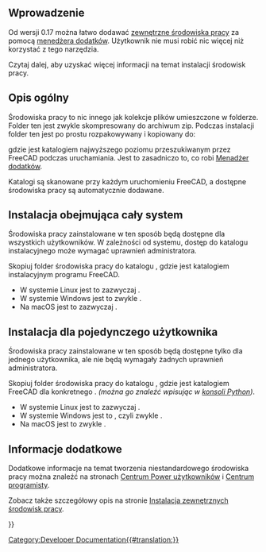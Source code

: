 <languages/>
{{TOCright}}

<span id="Introduction"></span>
==Wprowadzenie==

Od wersji 0.17 można łatwo dodawać [[External_workbenches/pl|zewnętrzne środowiska pracy]] za pomocą [[Std_AddonMgr/pl|menedżera dodatków]]. Użytkownik nie musi robić nic więcej niż korzystać z tego narzędzia.

Czytaj dalej, aby uzyskać więcej informacji na temat instalacji środowisk pracy.

<span id="General_description"></span>
==Opis ogólny==

Środowiska pracy to nic innego jak kolekcje plików umieszczone w folderze. Folder ten jest zwykle skompresowany do archiwum zip. Podczas instalacji folder ten jest po prostu rozpakowywany i kopiowany do:

{{Code|code=
$ROOT_DIR/Mod/
}}

gdzie {{incode|$ROOT_DIR}} jest katalogiem najwyższego poziomu przeszukiwanym przez FreeCAD podczas uruchamiania. Jest to zasadniczo to, co robi [[Std_AddonMgr/pl|Menadżer dodatków]].

Katalogi {{incode|Mod/}} są skanowane przy każdym uruchomieniu FreeCAD, a dostępne środowiska pracy są automatycznie dodawane.

<span id="Installing_system-wide"></span>
==Instalacja obejmująca cały system==

Środowiska pracy zainstalowane w ten sposób będą dostępne dla wszystkich użytkowników. W zależności od systemu, dostęp do katalogu instalacyjnego może wymagać uprawnień administratora.

Skopiuj folder środowiska pracy do katalogu {{incode|$INSTALL_DIR/Mod/}}, gdzie {{incode|$INSTALL_DIR}} jest katalogiem instalacyjnym programu FreeCAD.
* W systemie Linux jest to zazwyczaj {{incode|/usr/share/freecad/Mod/}}.
* W systemie Windows jest to zwykle {{incode|C:\Program Files\FreeCAD\Mod\}}.
* Na macOS jest to zazwyczaj {{incode|/Applications/FreeCAD/Mod/}}.

<span id="Installing_for_a_single_user"></span>
==Instalacja dla pojedynczego użytkownika==

Środowiska pracy zainstalowane w ten sposób będą dostępne tylko dla jednego użytkownika, ale nie będą wymagały żadnych uprawnień administratora.

Skopiuj folder środowiska pracy do katalogu {{incode|$USER_DIR/Mod/}}, gdzie {{incode|$USER_DIR}} jest katalogiem FreeCAD dla konkretnego {{incode|username}}. ''(można go znaleźć wpisując {{incode|App.getUserAppDataDir()}} w [[Python_console/pl|konsoli Python]])''.
* W systemie Linux jest to zazwyczaj {{incode|/home/username/.local/share/FreeCAD/Mod/}}.
* W systemie Windows jest to {{incode|%APPDATA%\FreeCAD\Mod\}}, czyli zwykle {{incode|C:\Users\username\Appdata\Roaming\FreeCAD\Mod\}}.
* Na macOS jest to zwykle {{incode|/Users/username/Library/Application Support/FreeCAD/Mod/}}.

<span id="Additional_information"></span>
==Informacje dodatkowe==

Dodatkowe informacje na temat tworzenia niestandardowego środowiska pracy można znaleźć na stronach [[Power_users_hub/pl|Centrum Power użytkowników]] i [[Developer_hub/pl|Centrum programisty]].

Zobacz także szczegółowy opis na stronie [[How_to_install_additional_workbenches/pl|Instalacja zewnętrznych środowisk pracy]].


{{Powerdocnavi{{#translation:}}}}
[[Category:Developer Documentation{{#translation:}}]]